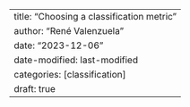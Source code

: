 ---
title: "Choosing a classification metric"
author: "René Valenzuela"
date: "2023-12-06"
date-modified: last-modified
categories: [classification]
draft: true
---